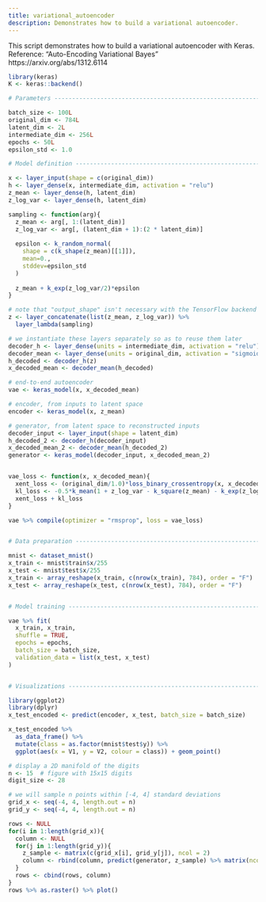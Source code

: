 ```yaml
---
title: variational_autoencoder
description: Demonstrates how to build a variational autoencoder.
---
```

This script demonstrates how to build a variational autoencoder with Keras.
Reference: "Auto-Encoding Variational Bayes" https://arxiv.org/abs/1312.6114

```r
library(keras)
K <- keras::backend()

# Parameters --------------------------------------------------------------

batch_size <- 100L
original_dim <- 784L
latent_dim <- 2L
intermediate_dim <- 256L
epochs <- 50L
epsilon_std <- 1.0

# Model definition --------------------------------------------------------

x <- layer_input(shape = c(original_dim))
h <- layer_dense(x, intermediate_dim, activation = "relu")
z_mean <- layer_dense(h, latent_dim)
z_log_var <- layer_dense(h, latent_dim)

sampling <- function(arg){
  z_mean <- arg[, 1:(latent_dim)]
  z_log_var <- arg[, (latent_dim + 1):(2 * latent_dim)]
  
  epsilon <- k_random_normal(
    shape = c(k_shape(z_mean)[[1]]), 
    mean=0.,
    stddev=epsilon_std
  )
  
  z_mean + k_exp(z_log_var/2)*epsilon
}

# note that "output_shape" isn't necessary with the TensorFlow backend
z <- layer_concatenate(list(z_mean, z_log_var)) %>% 
  layer_lambda(sampling)

# we instantiate these layers separately so as to reuse them later
decoder_h <- layer_dense(units = intermediate_dim, activation = "relu")
decoder_mean <- layer_dense(units = original_dim, activation = "sigmoid")
h_decoded <- decoder_h(z)
x_decoded_mean <- decoder_mean(h_decoded)

# end-to-end autoencoder
vae <- keras_model(x, x_decoded_mean)

# encoder, from inputs to latent space
encoder <- keras_model(x, z_mean)

# generator, from latent space to reconstructed inputs
decoder_input <- layer_input(shape = latent_dim)
h_decoded_2 <- decoder_h(decoder_input)
x_decoded_mean_2 <- decoder_mean(h_decoded_2)
generator <- keras_model(decoder_input, x_decoded_mean_2)


vae_loss <- function(x, x_decoded_mean){
  xent_loss <- (original_dim/1.0)*loss_binary_crossentropy(x, x_decoded_mean)
  kl_loss <- -0.5*k_mean(1 + z_log_var - k_square(z_mean) - k_exp(z_log_var), axis = -1L)
  xent_loss + kl_loss
}

vae %>% compile(optimizer = "rmsprop", loss = vae_loss)


# Data preparation --------------------------------------------------------

mnist <- dataset_mnist()
x_train <- mnist$train$x/255
x_test <- mnist$test$x/255
x_train <- array_reshape(x_train, c(nrow(x_train), 784), order = "F")
x_test <- array_reshape(x_test, c(nrow(x_test), 784), order = "F")


# Model training ----------------------------------------------------------

vae %>% fit(
  x_train, x_train, 
  shuffle = TRUE, 
  epochs = epochs, 
  batch_size = batch_size, 
  validation_data = list(x_test, x_test)
)


# Visualizations ----------------------------------------------------------

library(ggplot2)
library(dplyr)
x_test_encoded <- predict(encoder, x_test, batch_size = batch_size)

x_test_encoded %>%
  as_data_frame() %>% 
  mutate(class = as.factor(mnist$test$y)) %>%
  ggplot(aes(x = V1, y = V2, colour = class)) + geom_point()

# display a 2D manifold of the digits
n <- 15  # figure with 15x15 digits
digit_size <- 28

# we will sample n points within [-4, 4] standard deviations
grid_x <- seq(-4, 4, length.out = n)
grid_y <- seq(-4, 4, length.out = n)

rows <- NULL
for(i in 1:length(grid_x)){
  column <- NULL
  for(j in 1:length(grid_y)){
    z_sample <- matrix(c(grid_x[i], grid_y[j]), ncol = 2)
    column <- rbind(column, predict(generator, z_sample) %>% matrix(ncol = 28) )
  }
  rows <- cbind(rows, column)
}
rows %>% as.raster() %>% plot()
```

